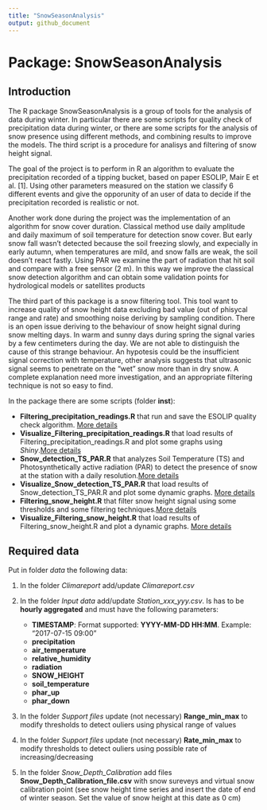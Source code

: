 ```yaml
---
title: "SnowSeasonAnalysis"
output: github_document
---
```


# Package: SnowSeasonAnalysis

## Introduction 

The R package SnowSeasonAnalysis is a group of tools for the analysis of data during winter. In particular there are some scripts for quality check of precipitation data during winter, or there are some scripts for the analysis of snow presence using different methods, and combining results to improve the models. The third script is a procedure for analisys and filtering of snow height signal.  

The goal of the project is to perform in R an algorithm to evaluate the precipitation recorded of a tipping bucket, based on paper ESOLIP, Mair E et al. [1]. Using other parameters measured on the station we classify 6 different events and give the opporunity of an user of data to decide if the precipitation recorded is realistic or not. 

Another work done during the project was the implementation of an algorithm for snow cover duration. Classical method use daily amplitude and daily maximum of soil temperature for detection snow cover. But early snow fall wasn't detected because the soil freezing slowly, and expecially in early autumn, when temperatures are mild, and snow falls are weak, the soil doesn't react fastly. Using PAR we examine the part of radiation that hit soil and compare with a free sensor (2 m). In this way we improve the classical snow detection algorithm and can obtain some validation points for hydrological models or satellites products  

The third part of this package is a snow filtering tool. This tool want to increase quality of snow height data excluding bad value (out of phisycal range and rate) and smoothing noise deriving by sampling condition. There is an open issue deriving to the behaviour of snow height signal during snow melting days. In warm and sunny days during spring the signal varies by a few centimeters during the day. We are not able to distinguish the cause of this strange behaviour. An hypotesis could be the insufficient signal correction with temperature, other analysis suggests that ultrasonic signal seems to penetrate on the "wet" snow more than in dry snow. A complete explanation need more investigation, and an appropriate filtering technique is not so easy to find.   

In the package there are some scripts (folder **inst**):

* **Filtering_precipitation_readings.R** that run and save the ESOLIP quality check algorithm. [More details](https://github.com/EURAC-Ecohydro/SnowSeasonAnalysis/blob/master/vignettes/Filtering_precipitation_readings.Rmd)
* **Visualize_Filtering_precipitation_readings.R** that load results of Filtering_precipitation_readings.R and plot some graphs using *Shiny*.[More details](https://github.com/EURAC-Ecohydro/SnowSeasonAnalysis/blob/master/vignettes/Visualize_Filtering_precipitation_readings.Rmd)
* **Snow_detection_TS_PAR.R** that analyzes Soil Temperature (TS) and Photosynthetically active radiation (PAR) to detect the presence of snow at the station with a daily resolution.[More details](https://github.com/EURAC-Ecohydro/SnowSeasonAnalysis/blob/master/vignettes/Snow_detection_TS_PAR.Rmd)
* **Visualize_Snow_detection_TS_PAR.R** that load results of Snow_detection_TS_PAR.R and plot some dynamic graphs. [More details](https://github.com/EURAC-Ecohydro/SnowSeasonAnalysis/blob/master/vignettes/Visualize_Snow_detection_TS_PAR.Rmd)
* **Filtering_snow_height.R** that filter snow height signal using some thresholds and some filtering techniques.[More details](https://github.com/EURAC-Ecohydro/SnowSeasonAnalysis/blob/master/vignettes/Filtering_snow_height.Rmd)
* **Visualize_Filtering_snow_height.R** that load results of Filtering_snow_height.R and plot a dynamic graphs. [More details](https://github.com/EURAC-Ecohydro/SnowSeasonAnalysis/blob/master/vignettes/Visualize_Filtering_snow_height.Rmd)


## Required data
Put in folder *data* the following data:

1. In the folder *Climareport* add/update *Climareport.csv* 

2. In the folder *Input data* add/update *Station_xxx_yyy.csv*. Is has to be **hourly aggregated** and must have the following parameters:
      + **TIMESTAMP**: Format supported: **YYYY-MM-DD HH:MM**. Example: "2017-07-15 09:00"
      + **precipitation**
      + **air_temperature**
      + **relative_humidity**
      + **radiation**
      + **SNOW_HEIGHT**
      + **soil_temperature**
      + **phar_up**
      + **phar_down**
      
3. In the folder *Support files* update (not necessary) **Range_min_max** to modify thresholds to detect ouliers using physical range of values

4. In the folder *Support files* update (not necessary) **Rate_min_max** to modify thresholds to detect ouliers using possible rate of increasing/decreasing 

5. In the folder *Snow_Depth_Calibration* add files **Snow_Depth_Calibration_file.csv** with snow sureveys and virtual snow calibration point (see snow height time series and insert the date of end of winter season. Set the value of snow height at this date as 0 cm) 


